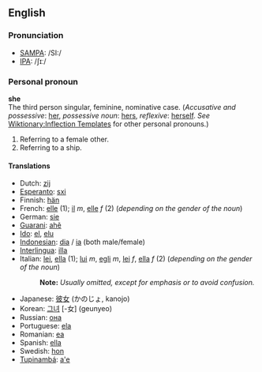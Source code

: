 ==English==
===Pronunciation===
*[[w:SAMPA|SAMPA]]: /SI:/
*[[w:IPA|IPA]]: /ʃɪː/

===Personal pronoun===
'''she'''<br>
The third person singular, feminine, nominative case. (''Accusative and possessive'': [[her]], ''possessive noun'': [[hers]], ''reflexive'': [[herself]]. ''See'' [[Wiktionary:Inflection Templates]] for other personal pronouns.)  

#Referring to a female other.
#Referring to a ship.

====Translations====
*Dutch: [[zij]]
*[[Esperanto]]: [[sxi]]
*Finnish: [[hän]]
*French: [[elle]] (1); [[il]] ''m'', [[elle]] ''f'' (2) (''depending on the gender of the noun'')
*German: [[sie]]
*[[Guarani]]: [[ahẽ]]
*[[Ido]]: [[el]], [[elu]]
*[[Indonesian]]: [[dia]] / [[ia]] (both male/female)
*[[Interlingua]]: [[illa]]
*Italian: [[lei]], [[ella]] (1); [[lui]] ''m'', [[egli]] ''m'', [[lei]] ''f'', [[ella]] ''f'' (2) (''depending on the gender of the noun'')
*:'''Note:''' ''Usually omitted, except for emphasis or to avoid confusion.''
*Japanese: [[彼女]] (かのじょ, kanojo)
*Korean: [[그녀]] [-女] (geunyeo)
*Russian: [[она]]
*Portuguese: [[ela]]
*Romanian: [[ea]]
*Spanish: [[ella]]
*Swedish: [[hon]]
*[[Tupinambá]]: [[a'e]]